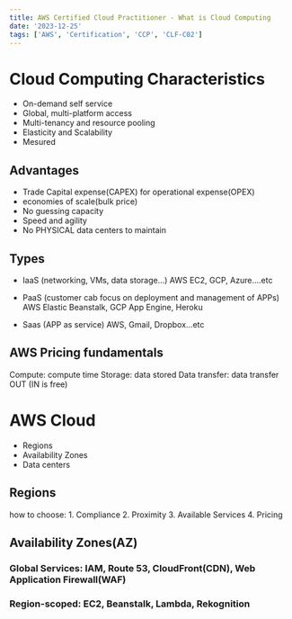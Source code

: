 ```yaml
---
title: AWS Certified Cloud Practitioner - What is Cloud Computing
date: '2023-12-25'
tags: ['AWS', 'Certification', 'CCP', 'CLF-C02']
---
```


# Cloud Computing Characteristics
- On-demand self service
- Global, multi-platform access
- Multi-tenancy and resource pooling
- Elasticity and Scalability
- Mesured

## Advantages
- Trade Capital expense(CAPEX) for operational expense(OPEX)
- economies of scale(bulk price)
- No guessing capacity
- Speed and agility
- No PHYSICAL data centers to maintain

## Types
- IaaS (networking, VMs, data storage...)
AWS EC2, GCP, Azure....etc

- PaaS (customer cab focus on deployment and management of APPs)
AWS Elastic Beanstalk, GCP App Engine, Heroku

- Saas (APP as service)
AWS, Gmail, Dropbox...etc

## AWS Pricing fundamentals
Compute: compute time
Storage: data stored
Data transfer: data transfer OUT (IN is free)

# AWS Cloud
- Regions
- Availability Zones
- Data centers

## Regions
how to choose: 1. Compliance 2. Proximity 3. Available Services 4. Pricing

## Availability Zones(AZ)

### Global Services: IAM, Route 53, CloudFront(CDN), Web Application Firewall(WAF)

### Region-scoped: EC2, Beanstalk, Lambda, Rekognition


